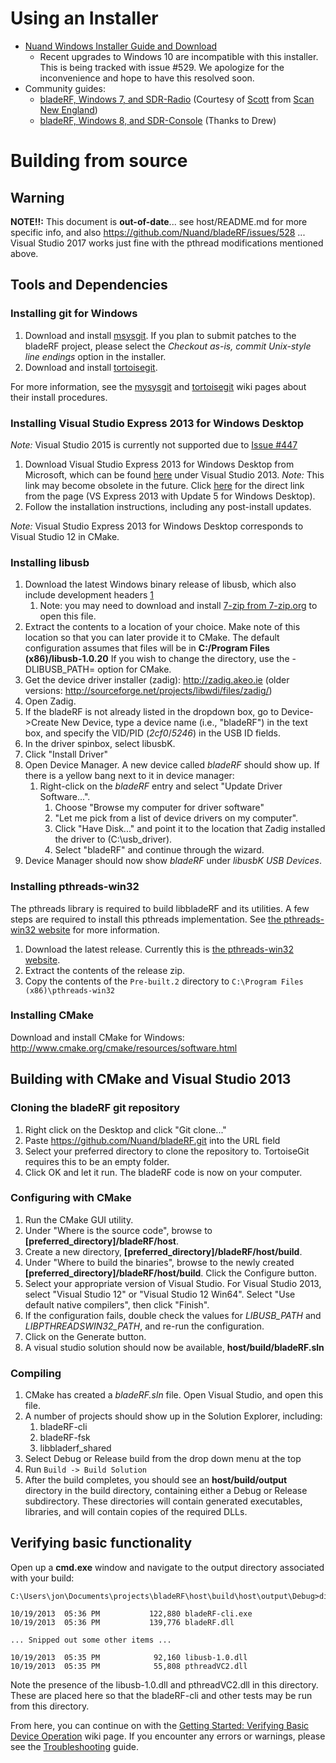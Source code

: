 = Using an Installer =
* [https://www.nuand.com/windows.php Nuand Windows Installer Guide and Download]
** Recent upgrades to Windows 10 are incompatible with this installer.  This is being tracked with issue #529.  We apologize for the inconvenience and hope to have this resolved soon.
* Community guides:
** [http://www.scan-ne.net/bladerf/bladerfwin7.html  bladeRF, Windows 7, and SDR-Radio] (Courtesy of [http://nuand.com/forums/viewtopic.php?f=9&t=3526 Scott] from [http://www.scan-ne.net Scan New England])
** [http://nuand.com/forums/viewtopic.php?f=5&t=3498 bladeRF, Windows 8, and SDR-Console] (Thanks to Drew)

= Building from source =
== Warning ==
'''NOTE!!:''' This document is '''out-of-date'''... see host/README.md for more specific info, and also https://github.com/Nuand/bladeRF/issues/528 ... Visual Studio 2017 works just fine with the pthread modifications mentioned above.

== Tools and Dependencies ==
=== Installing git for Windows ===
# Download and install [http://msysgit.github.io/ msysgit]. If you plan to submit patches to the bladeRF project, please select the ''Checkout as-is, commit Unix-style line endings'' option in the installer.
# Download and install [http://code.google.com/p/tortoisegit/wiki/Download tortoisegit].

For more information, see the [https://github.com/msysgit/msysgit/wiki/InstallMSysGit mysysgit] and [http://code.google.com/p/tortoisegit/wiki/SetupHowTo tortoisegit] wiki pages about their install procedures.

=== Installing Visual Studio Express 2013 for Windows Desktop ===

''Note:'' Visual Studio 2015 is currently not supported due to [https://github.com/Nuand/bladeRF/issues/447 Issue #447]

# Download Visual Studio Express 2013 for Windows Desktop from Microsoft, which can be found [https://www.visualstudio.com/downloads/download-visual-studio-vs here] under Visual Studio 2013. ''Note:'' This link may become obsolete in the future. Click [https://go.microsoft.com/fwlink/?LinkId=532500&clcid=0x409 here] for the direct link from the page (VS Express 2013 with Update 5 for Windows Desktop).
# Follow the installation instructions, including any post-install updates.

''Note:'' Visual Studio Express 2013 for Windows Desktop corresponds to Visual Studio 12 in CMake.

=== Installing libusb ===

# Download the latest Windows binary release of libusb, which also include development headers [http://sourceforge.net/projects/libusb/files/libusb-1.0/libusb-1.0.20/libusb-1.0.20.7z/download]
## Note: you may need to download and install [http://www.7-zip.org/ 7-zip from 7-zip.org] to open this file.
# Extract the contents to a location of your choice. Make note of this location so that you can later provide it to CMake. The default configuration assumes that files will be in '''C:/Program Files (x86)/libusb-1.0.20''' If you wish to change the directory, use the -DLIBUSB_PATH= option for CMake.
# Get the device driver installer (zadig): http://zadig.akeo.ie (older versions: http://sourceforge.net/projects/libwdi/files/zadig/)
# Open Zadig. 
# If the bladeRF is not already listed in the dropdown box, go to Device->Create New Device, type a device name (i.e., "bladeRF") in the text box, and specify the VID/PID (''2cf0''/''5246'') in the USB ID fields.
# In the driver spinbox, select libusbK.
# Click "Install Driver"
# Open Device Manager.  A new device called ''bladeRF'' should show up. If there is a yellow bang next to it in device manager:
## Right-click on the ''bladeRF'' entry and select "Update Driver Software...".  
### Choose "Browse my computer for driver software"
### "Let me pick from a list of device drivers on my computer".  
### Click "Have Disk..." and point it to the location that Zadig installed the driver to (C:\usb_driver).  
### Select "bladeRF" and continue through the wizard.
# Device Manager should now show ''bladeRF'' under ''libusbK USB Devices''.

=== Installing pthreads-win32 ===
The pthreads library is required to build libbladeRF and its utilities. A few steps are required to install this pthreads implementation. See [http://www.sourceware.org/pthreads-win32/ the pthreads-win32 website] for more information.

# Download the latest release. Currently this is [ftp://sourceware.org/pub/pthreads-win32/pthreads-w32-2-9-1-release.zip the pthreads-win32 website].
# Extract the contents of the release zip.
# Copy the contents of the <code>Pre-built.2</code> directory to <code>C:\Program Files (x86)\pthreads-win32</code>

=== Installing CMake ===
Download and install CMake for Windows: 
http://www.cmake.org/cmake/resources/software.html

== Building with CMake and Visual Studio 2013 ==
=== Cloning the bladeRF git repository ===
# Right click on the Desktop and click "Git clone..."
# Paste https://github.com/Nuand/bladeRF.git into the URL field
# Select your preferred directory to clone the repository to. TortoiseGit requires this to be an empty folder.
# Click OK and let it run. The bladeRF code is now on your computer.
=== Configuring with CMake ===
# Run the CMake GUI utility. 
# Under "Where is the source code", browse to '''[preferred_directory]/bladeRF/host'''. 
# Create a new directory, '''[preferred_directory]/bladeRF/host/build'''. 
# Under "Where to build the binaries", browse to the newly created '''[preferred_directory]/bladeRF/host/build'''. Click the Configure button. 
# Select your appropriate version of Visual Studio.  For Visual Studio 2013, select "Visual Studio 12" or "Visual Studio 12 Win64".  Select "Use default native compilers", then click "Finish". 
# If the configuration fails, double check the values for ''LIBUSB_PATH'' and ''LIBPTHREADSWIN32_PATH'', and re-run the configuration.
# Click on the Generate button.
# A visual studio solution should now be available, '''host/build/bladeRF.sln'''

=== Compiling ===
# CMake has created a ''bladeRF.sln'' file.  Open Visual Studio, and open this file.
# A number of projects should show up in the Solution Explorer, including:
## bladeRF-cli
## bladeRF-fsk
## libbladerf_shared
# Select Debug or Release build from the drop down menu at the top
# Run <code>Build -> Build Solution</code>
# After the build completes, you should see an '''host/build/output''' directory in the build directory, containing either a Debug or Release subdirectory. These directories will contain generated executables, libraries, and will contain copies of the required DLLs.

== Verifying basic functionality ==
Open up a '''cmd.exe''' window and navigate to the output directory associated with your build:

<pre>
C:\Users\jon\Documents\projects\bladeRF\host\build\host\output\Debug>dir

10/19/2013  05:36 PM           122,880 bladeRF-cli.exe
10/19/2013  05:36 PM           139,776 bladeRF.dll

... Snipped out some other items ...

10/19/2013  05:35 PM            92,160 libusb-1.0.dll
10/19/2013  05:35 PM            55,808 pthreadVC2.dll

</pre>

Note the presence of the libusb-1.0.dll and pthreadVC2.dll in this directory. These are placed here so that the bladeRF-cli and other tests may be run from this directory.

From here, you can continue on with the [[Getting Started: Verifying Basic Device Operation]] wiki page. If you encounter any errors or warnings, please see the [[Troubleshooting]] guide.
